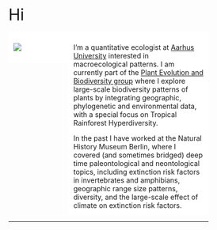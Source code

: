 


<div class="wrapper"></div>

<br>

<!-- <div style="background-color:lightgrey"> -->
<!--   <font size="5"> -->
<!--   <font color="red"> -->
<!--   NEWS : -->
<!--   </font> -->
<!--   Our paper on [Diversity partitioning in the Phanerozoic](https://www.pnas.org/content/early/2018/12/13/1814487116) in PNAS -->
<!--   </font> -->
<!-- </div> -->


 <font size="6">Hi </font> 

<style>
* {
  box-sizing: border-box;
}

/* Create two equal columns that floats next to each other */
.column {
  float: left;
  padding: 10px;
}

.left {
  width: 30%;
}

.right {
  width: 70%;
}

/* Clear floats after the columns */
.row:after {
  content: "";
  display: table;
  clear: both;
}

/* Responsive layout - makes the two columns stack on top of each other instead of next to each other */
@media screen and (max-width: 600px) {
  .column {
    width: 100%;
  }
}
</style>
</head>
<body>

<div class="row">
  <div class="column left" style="background-color:#FFFFFF;">
<div style="width:250px; height=1700px">
![](P1340707_2_smaller.jpg) 
</div>
  </div>
  <div class="column right" style="background-color:#FFFFFF;">
I'm a quantitative ecologist at [Aarhus University](https://pure.au.dk/portal/en/persons/melanie-tietje(6abaa223-a82b-4577-acce-f2ead58ba86b).html) interested in macroecological patterns. I am currently part of the [Plant Evolution and Biodiversity group]((https://peb-group.net/trf)) where I explore large-scale biodiversity patterns of plants by integrating geographic, phylogenetic and environmental data, with a special focus on Tropical Rainforest Hyperdiversity.

In the past I have worked at the Natural History Museum Berlin, where I covered (and sometimes bridged) deep time paleontological and neontological topics, including extinction risk factors in invertebrates and amphibians, geographic range size patterns, diversity, and the large-scale effect of climate on extinction risk factors.
  </div>
</div>





------


